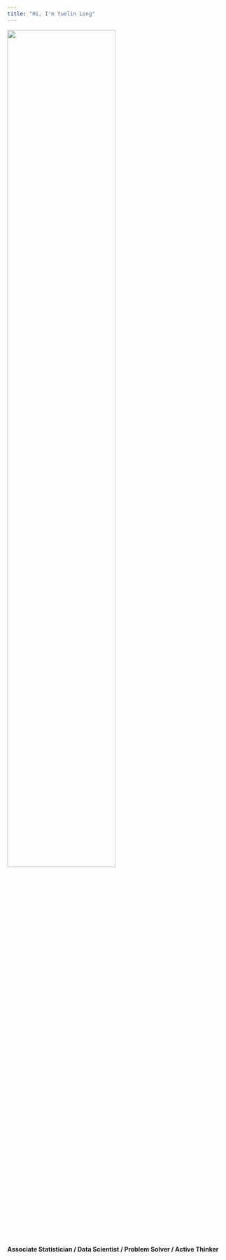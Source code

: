 ```yaml
---
title: "Hi, I'm Yuelin Long"
---
```



<img src="P4221858.jpg" style="width:70%">

&nbsp;
&nbsp;
&nbsp;
&nbsp;
&nbsp;
&nbsp;

**Associate Statistician / Data Scientist / Problem Solver / Active Thinker**


